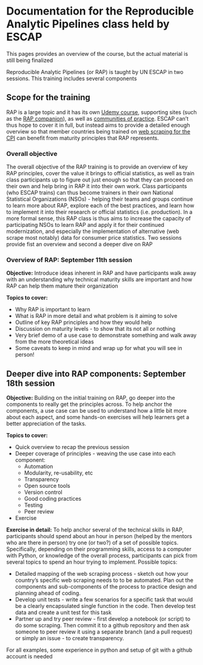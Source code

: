# Documentation for the Reproducible Analytic Pipelines class held by ESCAP

::: callout-note
This pages provides an overview of the course, but the actual material is still being finalized
:::

Reproducible Analytic Pipelines (or RAP) is taught by UN ESCAP in two sessions. This training includes several components

## Scope for the training

RAP is a large topic and it has its own [Udemy course](https://www.udemy.com/course/reproducible-analytical-pipelines/), supporting sites (such as the [RAP companion](https://ukgovdatascience.github.io/rap_companion/)), as well as [communities of practice](https://nhsdigital.github.io/rap-community-of-practice/). ESCAP can't thus hope to cover it in full, but instead aims to provide a detailed enough overview so that member countries being trained on [web scraping for the CPI](https://xtophe.notion.site/Web-Scraping-for-CPI-Training-c36b27c2ea6b4f02ad760069afaf6fb5) can benefit from maturity principles that RAP represents.

### Overall objective

The overall objective of the RAP training is to provide an overview of key RAP principles, cover the value it brings to official statistics, as well as train class participants up to figure out just enough so that they can proceed on their own and help bring in RAP it into their own work. Class participants (who ESCAP trains) can thus become trainers in their own National Statistical Organizations (NSOs) - helping their teams and groups continue to learn more about RAP, explore each of the best practices, and learn how to implement it into their research or official statistics (i.e. production). In a more formal sense, this RAP class is thus aims to increase the capacity of participating NSOs to learn RAP and apply it for their continued modernization, and especially the implementation of alternative (web scrape most notably) data for consumer price statistics. Two sessions provide fist an overview and second a deeper dive on RAP

### Overview of RAP: September 11th session {#rap-session-1}

**Objective:** Introduce ideas inherent in RAP and have participants walk away with an understanding why technical maturity skills are important and how RAP can help them mature their organization

**Topics to cover:**

-   Why RAP is important to learn
-   What is RAP in more detail and what problem is it aiming to solve
-   Outline of key RAP principles and how they would help
-   Discussion on maturity levels - to show that its not all or nothing
-   Very brief demo of a use case to demonstrate something and walk away from the more theoretical ideas
-   Some caveats to keep in mind and wrap up for what you will see in person!

## Deeper dive into RAP components: September 18th session {#rap-session-2}

**Objective:** Building on the initial training on RAP, go deeper into the components to really get the principles across. To help anchor the components, a use case can be used to understand how a little bit more about each aspect, and some hands-on exercises will help learners get a better appreciation of the tasks.

**Topics to cover:**

-   Quick overview to recap the previous session
-   Deeper coverage of principles - weaving the use case into each component:
    -   Automation
    -   Modularity, re-usability, etc
    -   Transparency
    -   Open source tools
    -   Version control
    -   Good coding practices
    -   Testing
    -   Peer review
-   Exercise

**Exercise in detail:** To help anchor several of the technical skills in RAP, participants should spend about an hour in person (helped by the mentors who are there in person) try one (or two?) of a set of possible topics. Specifically, depending on their programming skills, access to a computer with Python, or knowledge of the overall process, participants can pick from several topics to spend an hour trying to implement. Possible topics:

-   Detailed mapping of the web scraping process - sketch out how your country's specific web scraping needs to to be automated. Plan out the components and sub-components of the process to practice design and planning ahead of coding.
-   Develop unit tests - write a few scenarios for a specific task that would be a clearly encapsulated single function in the code. Then develop test data and create a unit test for this task
-   Partner up and try peer review - first develop a notebook (or script) to do some scraping. Then commit it to a github repository and then ask someone to peer review it using a separate branch (and a pull request) or simply an issue - to create transparency.

For all examples, some experience in python and setup of git with a github account is needed